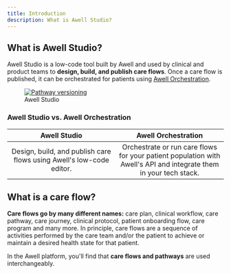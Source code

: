 ```yaml
---
title: Introduction
description: What is Awell Studio?
---
```


## What is Awell Studio?

Awell Studio is a low-code tool built by Awell and used by clinical and product teams to **design, build, and publish care flows**. Once a care flow is published, it can be orchestrated for patients using [Awell Orchestration](/awell-orchestration/docs/getting-started/orchestration-introduction).

<figure className="w-full flex flex-col justify-center text-center">
  <a
    href="https://res.cloudinary.com/da7x4rzl4/image/upload/v1651756063/Developer%20portal/628df8e945c036bc4dc479bf_Home_Visual-p-1080.png"
    target="_blank"
    className="custom-link"
  >
    <img
      src="https://res.cloudinary.com/da7x4rzl4/image/upload/v1651756063/Developer%20portal/628df8e945c036bc4dc479bf_Home_Visual-p-1080.png"
      alt="Pathway versioning"
      className="w-fumm sm:w-8/12 mx-auto"
    />
  </a>
  <figcaption className="dark:text-slate-400 pt-1">Awell Studio</figcaption>
</figure>

### Awell Studio vs. Awell Orchestration

<div className="table-wrapper">
  <table>
    <thead>
      <tr>
        <th align="center">
          <strong>Awell Studio</strong>
        </th>
        <th align="center">
          <strong>Awell Orchestration</strong>
        </th>
      </tr>
    </thead>
    <tbody>
      <tr>
        <td width="50%" align="center">
          Design, build, and publish care flows using Awell's low-code editor.
        </td>
        <td width="50%" align="center">
          Orchestrate or run care flows for your patient population with Awell's
          API and integrate them in your tech stack.
        </td>
      </tr>
    </tbody>
  </table>
</div>

## What is a care flow?

**Care flows go by many different names:** care plan, clinical workflow, care pathway, care journey, clinical protocol, patient onboarding flow, care program and many more. In principle, care flows are a sequence of activities performed by the care team and/or the patient to achieve or maintain a desired health state for that patient.

<Alert type="info">
  <p>In the Awell platform, you'll find that <strong>care flows and pathways</strong> are used interchangeably.</p>
</Alert>
